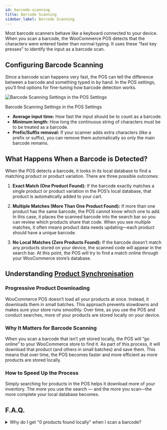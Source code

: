 ```yaml
---
id: barcode-scanning
title: Barcode Scanning
sidebar_label: Barcode Scanning
---
```



Most barcode scanners behave like a keyboard connected to your device. 
When you scan a barcode, the WooCommerce POS detects that the characters were entered faster than normal typing. 
It uses these “fast key presses” to identify the input as a barcode scan.

## Configuring Barcode Scanning

Since a barcode scan happens very fast, the POS can tell the difference between a barcode and something typed in by hand. 
In the POS settings, you’ll find options for fine-tuning how barcode detection works. 

<div class="image-container">
  <Image
    alt="Barcode Scanning Settings in the POS Settings"
    img="/img/barcode-scanning-settings.png"
    style={{maxHeight: 500}}
  />
  <p class="image-caption">Barcode Scanning Settings in the POS Settings</p>
</div>

- **Average input time:** How fast the input should be to count as a barcode.
- **Minimum length:** How long the continuous string of characters must be to be treated as a barcode.
- **Prefix/Suffix removal:** If your scanner adds extra characters (like a prefix or suffix), you can remove them automatically so only the main barcode remains.

## What Happens When a Barcode is Detected?

When the POS detects a barcode, it looks in its local database to find a matching product or product variation. 
There are three possible outcomes:

1. **Exact Match (One Product Found):**
   If the barcode exactly matches a single product or product variation in the POS’s local database, that product is automatically added to your cart.

2. **Multiple Matches (More Than One Product Found):**
   If more than one product has the same barcode, the POS cannot know which one to add. 
   In this case, it places the scanned barcode into the search bar so you can review which products share that code. 
   When you see multiple matches, it often means product data needs updating—each product should have a unique barcode.

3. **No Local Matches (Zero Products Found):**
   If the barcode doesn’t match any products stored on your device, the scanned code will appear in the search bar. 
   At this point, the POS will try to find a match online through your WooCommerce store’s database.

## Understanding [Product Synchronisation](./sync.mdx)

### Progressive Product Downloading

WooCommerce POS doesn’t load all your products at once. 
Instead, it downloads them in small batches. 
This approach prevents slowdowns and makes sure your store runs smoothly. 
Over time, as you use the POS and conduct searches, more of your products are stored locally on your device.

### Why It Matters for Barcode Scanning

When you scan a barcode that isn’t yet stored locally, the POS will “go online” to your WooCommerce store to find it. 
As part of this process, it will download that product (and others in small batches) and save them. 
This means that over time, the POS becomes faster and more efficient as more products are stored locally.

### How to Speed Up the Process

Simply searching for products in the POS helps it download more of your inventory. 
The more you use the search — and the more you scan—the more complete your local database becomes.

## F.A.Q.

<details>

<summary>Why do I get "0 products found locally" when I scan a barcode?</summary>

Not all products are available locally right from the start. 
The POS gradually downloads products from your online store and stores them on your device. 
If the product you just scanned isn’t stored yet, the search triggers the POS to look it up online and then download it so it’s available in the future.

</details>
